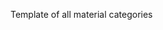 <noinclude>Template of all material categories
{{LIMS/Common/Template |id_postfix=mc}}
{{Helper/Docu/FormTemplate}}
</noinclude><includeonly><!-- 
-->{{LIMS/Common/Category/Header
  |category_group_name=Material
  |display_name={{{display_name|}}}
  |ontology_iri={{{ontology_iri|}}}
  |sub_category_of={{{sub_category_of|}}}
  |category_type={{{category_type|}}}
  |description={{{description|}}}
}}
{{LIMS/Common/Category/Footer}}
</includeonly>